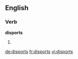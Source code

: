 ==English==

===Verb===
'''disports'''

# {{third-person singular of|[[disport]]}}

[[de:disports]]
[[fr:disports]]
[[vi:disports]]
